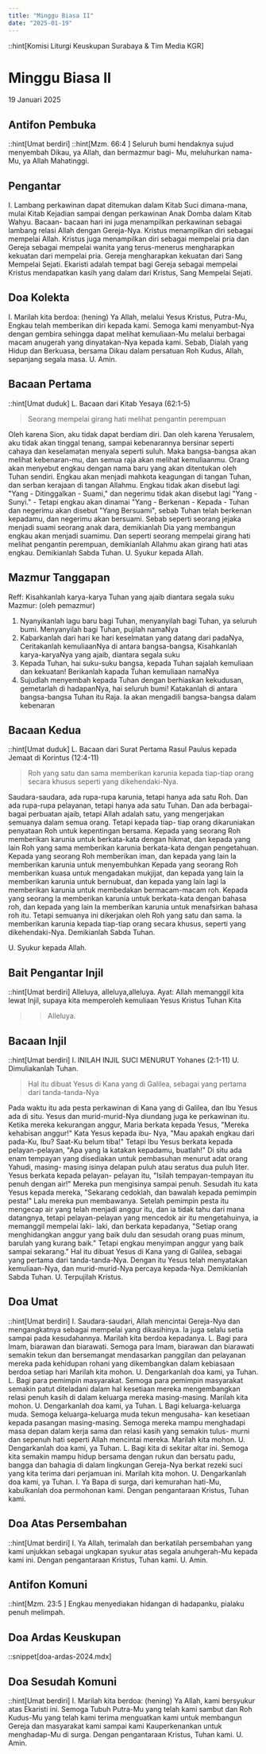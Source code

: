 ```yaml
---
title: "Minggu Biasa II"
date: "2025-01-19"
---
```

::hint[Komisi Liturgi Keuskupan Surabaya & Tim Media KGR]
# Minggu Biasa II
19 Januari 2025

## Antifon Pembuka
::hint[Umat berdiri]
::hint[Mzm. 66:4 ]
Seluruh bumi hendaknya sujud menyembah Dikau, ya Allah, dan bermazmur bagi- Mu, meluhurkan nama-Mu, ya Allah Mahatinggi. 


## Pengantar
I. Lambang perkawinan dapat ditemukan dalam Kitab Suci dimana-mana, mulai Kitab Kejadian sampai dengan perkawinan Anak Domba dalam Kitab Wahyu. Bacaan- bacaan hari ini juga menampilkan perkawinan sebagai lambang relasi Allah dengan Gereja-Nya. Kristus menampilkan diri sebagai mempelai Allah. Kristus juga menampilkan diri sebagai mempelai pria dan Gereja sebagai mempelai wanita yang terus-menerus mengharapkan kekuatan dari mempelai pria. Gereja mengharapkan kekuatan dari Sang Mempelai Sejati. Ekaristi adalah tempat bagi Gereja sebagai mempelai Kristus mendapatkan kasih yang dalam dari Kristus, Sang Mempelai Sejati. 

## Doa Kolekta
I. Marilah kita berdoa: (hening)
Ya Allah, melalui Yesus Kristus, Putra-Mu, Engkau telah memberikan diri kepada kami. Semoga kami menyambut-Nya dengan gembira sehingga dapat melihat kemuliaan-Mu melalui berbagai macam anugerah yang dinyatakan-Nya kepada kami. Sebab, Dialah yang Hidup dan Berkuasa, bersama Dikau dalam persatuan Roh Kudus, Allah, sepanjang segala masa. 
U. Amin.

## Bacaan Pertama
::hint[Umat duduk]
L. Bacaan dari Kitab Yesaya (62:1-5)
> Seorang mempelai girang hati melihat pengantin perempuan

Oleh karena Sion, aku tidak dapat berdiam diri. Dan oleh karena Yerusalem, aku tidak akan tinggal tenang, sampai kebenarannya bersinar seperti cahaya dan keselamatan menyala seperti suluh. Maka bangsa-bangsa akan melihat kebenaran-mu, dan semua raja akan melihat kemuliaanmu. Orang akan menyebut engkau dengan nama baru yang akan ditentukan oleh Tuhan sendiri. Engkau akan menjadi mahkota keagungan di tangan Tuhan, dan serban kerajaan di tangan Allahmu. Engkau tidak akan disebut lagi "Yang - Ditinggalkan - Suami," dan negerimu tidak akan disebut lagi "Yang - Sunyi." - Tetapi engkau akan dinamai "Yang - Berkenan - Kepada - Tuhan dan negerimu akan disebut "Yang Bersuami", sebab Tuhan telah berkenan kepadamu, dan negerimu akan bersuami. Sebab seperti seorang jejaka menjadi suami seorang anak dara, demikianlah Dia yang membangun engkau akan menjadi suamimu. Dan seperti seorang mempelai girang hati melihat pengantin perempuan, demikianlah Allahmu akan girang hati atas engkau. Demikianlah Sabda Tuhan. 
U. Syukur kepada Allah.

## Mazmur Tanggapan
Reff: Kisahkanlah karya-karya Tuhan yang ajaib diantara segala suku
Mazmur: (oleh pemazmur)
1. Nyanyikanlah lagu baru bagi Tuhan, menyanyilah bagi Tuhan, ya seluruh bumi. Menyanyilah bagi Tuhan, pujilah namaNya
2. Kabarkanlah dari hari ke hari keselmatan yang datang dari padaNya, Ceritakanlah kemuliaanNya di antara bangsa-bangsa, Kisahkanlah karya-karyaNya yang ajaib, diantara segala suku
3. Kepada Tuhan, hai suku-suku bangsa, kepada Tuhan sajalah kemuliaan dan kekuatan! Berikanlah kapada Tuhan kemuliaan namaNya
4. Sujudlah menyembah kepada Tuhan dengan berhiaskan kekudusan, gemetarlah di hadapanNya, hai seluruh bumi! Katakanlah di antara bangsa-bangsa Tuhan itu Raja. Ia akan mengadili bangsa-bangsa dalam kebenaran

## Bacaan Kedua
::hint[Umat duduk]
L. Bacaan dari Surat Pertama Rasul Paulus kepada Jemaat di Korintus   (12:4-11) 
> Roh yang satu dan sama memberikan karunia kepada tiap-tiap orang secara khusus seperti yang dikehendaki-Nya. 

Saudara-saudara, ada rupa-rupa karunia, tetapi hanya ada satu Roh. Dan ada rupa-rupa pelayanan, tetapi hanya ada satu Tuhan. Dan ada berbagai-bagai perbuatan ajaib, tetapi Allah adalah satu, yang mengerjakan semuanya dalam semua orang. Tetapi kepada tiap- tiap orang dikaruniakan penyataan Roh untuk kepentingan bersama. Kepada yang seorang Roh memberikan karunia untuk berkata-kata dengan hikmat, dan kepada yang lain Roh yang sama memberikan karunia berkata-kata dengan pengetahuan. Kepada yang seorang Roh memberikan iman, dan kepada yang lain la memberikan karunia untuk menyembuhkan Kepada yang seorang Roh memberikan kuasa untuk mengadakan mukjijat, dan kepada yang lain la memberikan karunia untuk bernubuat, dan kepada yang lain lagi la memberikan karunia untuk membedakan bermacam-macam roh. Kepada yang seorang la memberikan karunia untuk berkata-kata dengan bahasa roh, dan kepada yang lain la memberikan karunia untuk menafsirkan bahasa roh itu. Tetapi semuanya ini dikerjakan oleh Roh yang satu dan sama. Ia memberikan karunia kepada tiap-tiap orang secara khusus, seperti yang dikehendaki-Nya. Demikianlah Sabda Tuhan. 

U. Syukur kepada Allah.

## Bait Pengantar Injil
::hint[Umat berdiri]
Alleluya, alleluya,alleluya.
Ayat: Allah memanggil kita lewat Injil, supaya kita memperoleh kemuliaan Yesus Kristus Tuhan Kita
>> Alleluya.

## Bacaan Injil
::hint[Umat berdiri]
I. INILAH INJIL SUCI MENURUT Yohanes (2:1-11)
U. Dimuliakanlah Tuhan.
> Hal itu dibuat Yesus di Kana yang di Galilea, sebagai yang pertama dari tanda-tanda-Nya

Pada waktu itu ada pesta perkawinan di Kana yang di Galilea, dan Ibu Yesus ada di situ. Yesus dan murid-murid-Nya diundang juga ke perkawinan itu. Ketika mereka kekurangan anggur, Maria berkata kepada Yesus, "Mereka kehabisan anggur!" Kata Yesus kepada ibu- Nya, "Mau apakah engkau dari pada-Ku, Ibu? Saat-Ku belum tiba!" Tetapi Ibu Yesus berkata kepada pelayan-pelayan, "Apa yang la katakan kepadamu, buatlah!" Di situ ada enam tempayan yang disediakan untuk pembasuhan menurut adat orang Yahudi, masing- masing isinya delapan puluh atau seratus dua puluh liter. Yesus berkata kepada pelayan- pelayan itu, "Isilah tempayan-tempayan itu penuh dengan air!" Mereka pun mengisinya sampai penuh. Sesudah itu kata Yesus kepada mereka, "Sekarang cedoklah, dan bawalah kepada pemimpin pesta!" Lalu mereka pun membawanya. Setelah pemimpin pesta itu mengecap air yang telah menjadi anggur itu, dan ia tidak tahu dari mana datangnya, tetapi pelayan-pelayan yang mencedok air itu mengetahuinya, ia memanggil mempelai laki- laki, dan berkata kepadanya, "Setiap orang menghidangkan anggur yang baik dulu dan sesudah orang puas minum, barulah yang kurang baik." Tetapi engkau menyimpan anggur yang baik sampai sekarang." Hal itu dibuat Yesus di Kana yang di Galilea, sebagai yang pertama dari tanda-tanda-Nya. Dengan itu Yesus telah menyatakan kemuliaan-Nya, dan murid-murid-Nya percaya kepada-Nya. Demikianlah Sabda Tuhan. 
U. Terpujilah Kristus.

## Doa Umat
::hint[Umat berdiri]
I. Saudara-saudari, Allah mencintai Gereja-Nya dan mengangkatnya sebagai mempelai yang dikasihinya. Ia juga selalu setia sampai pada kesudahannya. Marilah kita berdoa kepadanya. 
L. Bagi para Imam, biarawan dan biarawati. Semoga para Imam, biarawan dan biarawati semakin tekun dan bersemangat mendasarkan panggilan dan pelayanan mereka pada kehidupan rohani yang dikembangkan dalam kebiasaan berdoa setiap hari Marilah kita mohon. 
U. Dengarkanlah doa kami, ya Tuhan. 
L. Bagi para pemimpin masyarakat. Semoga para pemimpin masyarakat semakin patut diteladani dalam hal kesetiaan mereka mengembangkan relasi penuh kasih di dalam keluarga mereka masing-masing. Marilah kita mohon. 
U. Dengarkanlah doa kami, ya Tuhan. 
L Bagi keluarga-keluarga muda. Semoga keluarga-keluarga muda tekun mengusaha- kan kesetiaan kepada pasangan masing-masing. Semoga mereka mampu menghadapi masa depan dalam kerja sama dan relasi kasih yang semakin tulus- murni dan sepenuh hati seperti Allah mencintai mereka. Marilah kita mohon. 
U. Dengarkanlah doa kami, ya Tuhan. 
L. Bagi kita di sekitar altar ini. Semoga kita semakin mampu hidup bersama dengan rukun dan bersatu padu, bangga dan bahagia di dalam lingkungan Gereja-Nya berkat rezeki suci yang kita terima dari perjamuan ini. Marilah kita mohon. 
U. Dengarkanlah doa kami, ya Tuhan. 
I. Ya Bapa di surga, dari kemurahan hati-Mu, kabulkanlah doa permohonan kami. Dengan pengantaraan Kristus, Tuhan kami. 

## Doa Atas Persembahan
::hint[Umat berdiri]
I. Ya Allah, terimalah dan berkatilah persembahan yang kami unjukkan sebagai ungkapan syukur atas segala anuhgerah-Mu kepada kami ini. Dengan pengantaraan Kristus, Tuhan kami. 
U. Amin.

## Antifon Komuni
::hint[Mzm. 23:5 ]
Engkau menyediakan hidangan di hadapanku, pialaku penuh melimpah. 


## Doa Ardas Keuskupan
::snippet[doa-ardas-2024.mdx]

## Doa Sesudah Komuni
::hint[Umat berdiri]
I. Marilah kita berdoa: (hening)
Ya Allah, kami bersyukur atas Ekaristi ini. Semoga Tubuh Putra-Mu yang telah kami sambut dan Roh Kudus-Mu yang telah kami terima menguatkan kami untuk membangun Gereja dan masyarakat kami sampai kami Kauperkenankan untuk menghadap-Mu di surga. Dengan pengantaraan Kristus, Tuhan kami. 
U. Amin.
